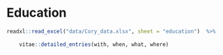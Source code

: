 # Education

```r

readxl::read_excel("data/Cory_data.xlsx", sheet = "education")  %>%
    
    vitae::detailed_entries(with, when, what, where)
```



